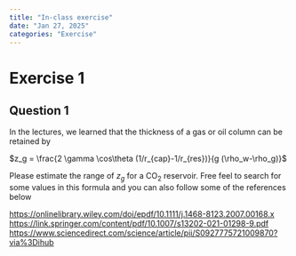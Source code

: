 ```yaml
---
title: "In-class exercise"
date: "Jan 27, 2025"
categories: "Exercise"
---
```


# Exercise 1

## Question 1

In the lectures, we learned that the thickness of a gas or oil column can be retained by

$z_g =  \frac{2 \gamma \cos\theta (1/r_{cap}-1/r_{res})}{g (\rho_w-\rho_g)}$


Please estimate the range of $z_g$ for a CO$_2$ reservoir. Free feel to search for some values in this formula and you can also follow some of the references below

[https://onlinelibrary.wiley.com/doi/epdf/10.1111/j.1468-8123.2007.00168.x](https://onlinelibrary.wiley.com/doi/epdf/10.1111/j.1468-8123.2007.00168.x)    
[https://link.springer.com/content/pdf/10.1007/s13202-021-01298-9.pdf](https://link.springer.com/content/pdf/10.1007/s13202-021-01298-9.pdf)    
[https://www.sciencedirect.com/science/article/pii/S0927775721009870?via%3Dihub](https://www.sciencedirect.com/science/article/pii/S0927775721009870?via%3Dihub)

